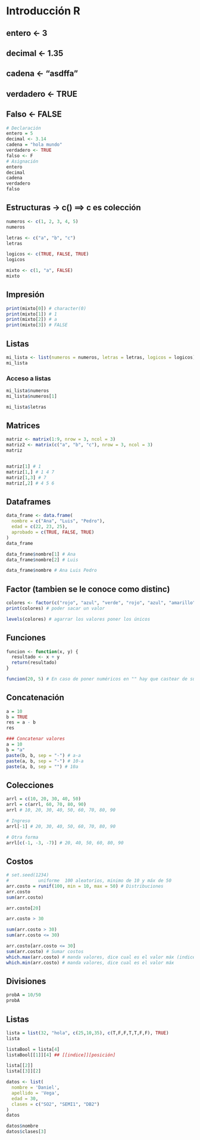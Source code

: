 # Introducción R

## entero <- 3
## decimal <- 1.35
## cadena <- "asdffa"
## verdadero <- TRUE
## Falso <- FALSE

```r
# Declaración
entero = 5
decimal <- 3.14
cadena = "hola mundo"
verdadero <- TRUE
falso <- F
# Asignación
entero
decimal
cadena
verdadero
falso
```

## Estructuras -> c() ==> c es colección

```r
numeros <- c(1, 2, 3, 4, 5)
numeros

letras <- c("a", "b", "c")
letras

logicos <- c(TRUE, FALSE, TRUE)
logicos

mixto <- c(1, "a", FALSE)
mixto
```

## Impresión

```r
print(mixto[0]) # character(0)
print(mixto[1]) # 1
print(mixto[2]) # a
print(mixto[3]) # FALSE
```

## Listas

```r
mi_lista <- list(numeros = numeros, letras = letras, logicos = logicos)
mi_lista
```

### Acceso a listas

```r
mi_lista$numeros
mi_lista$numeros[1]

mi_lista$letras
```

## Matrices
```r
matriz <- matrix(1:9, nrow = 3, ncol = 3)
matriz2 <- matrix(c("a", "b", "c"), nrow = 3, ncol = 3)
matriz


matriz[1] # 1
matriz[1,] # 1 4 7
matriz[1,3] # 7
matriz[,2] # 4 5 6
```

## Dataframes
```r
data_frame <- data.frame(
  nombre = c("Ana", "Luis", "Pedro"),
  edad = c(22, 23, 25),
  aprobado = c(TRUE, FALSE, TRUE)
)
data_frame

data_frame$nombre[1] # Ana
data_frame$nombre[2] # Luis

data_frame$nombre # Ana Luis Pedro
```

## Factor (tambien se le conoce como distinc)
```r
colores <- factor(c("rojo", "azul", "verde", "rojo", "azul", "amarillo", "rosa"))
print(colores) # poder sacar un valor

levels(colores) # agarrar los valores poner los únicos
```

## Funciones
```r
funcion <- function(x, y) {
  resultado <- x + y
  return(resultado)
}

funcion(20, 5) # En caso de poner numéricos en "" hay que castear de suma y números no pueden ser de forma implícita
```

## Concatenación
```r
a = 10
b = TRUE
res = a - b
res

### Concatenar valores
a = 10
b = "a"
paste(b, b, sep = "-") # a-a
paste(a, b, sep = "-") # 10-a
paste(a, b, sep = "") # 10a
```

## Colecciones
```r
arrl = c(10, 20, 30, 40, 50)
arrl = c(arrl, 60, 70, 80, 90)
arrl # 10, 20, 30, 40, 50, 60, 70, 80, 90

# Ingreso
arrl[-1] # 20, 30, 40, 50, 60, 70, 80, 90

# Otra forma
arrl[c(-1, -3, -7)] # 20, 40, 50, 60, 80, 90
```

## Costos
```r
# set.seed(1234)
#           uniforme  100 aleatorios, minimo de 10 y máx de 50
arr.costo = runif(100, min = 10, max = 50) # Distribuciones
arr.costo
sum(arr.costo)
```

```r
arr.costo[20]
```

```r
arr.costo > 30
```


```r
sum(arr.costo > 30)
sum(arr.costo <= 30)
```

```r
arr.costo[arr.costo <= 30]
sum(arr.costo) # Sumar costos
which.max(arr.costo) # manda valores, dice cual es el valor máx (indice)
which.min(arr.costo) # manda valores, dice cual es el valor máx
```

## Divisiones
```r
probA = 10/50
probA
```

## Listas
```r
lista = list(32, "hola", c(25,10,35), c(T,F,F,T,T,F,F), TRUE)
lista

listaBool = lista[4]
listaBool[[1]][4] ## [[indice]][posición]
```

```r
lista[[2]]
lista[[3]][2]
```

```r
datos <- list(
  nombre = 'Daniel',
  apellido = 'Vega',
  edad = 30,
  clases = c("SO2", "SEMI1", "DB2")
)
datos
```

```r
datos$nombre
datos$clases[3]
```

```r
```

```r
```

```r
```

```r
```







